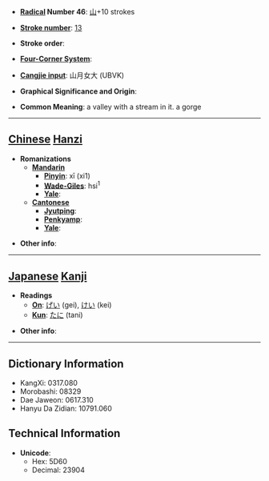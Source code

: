 * '''[[Wiktionary:Chinese radical index| Radical]] Number 46''': [[Wiktionary:Chinese radical index 山|山]]+10 strokes

* '''[[Wiktionary:Chinese total strokes index|Stroke number]]''': [[Wiktionary:Chinese total strokes index 13|13]]

* '''Stroke order''': 

* '''[[Wiktionary:Chinese four corner index|Four-Corner System]]''': 

* '''[[Wiktionary:Chinese Cangjie index|Cangjie input]]''': 山月女大 (UBVK)

* '''Graphical Significance and Origin''': 

* '''Common Meaning''': a valley with a stream in it. a gorge

----

== [[Chinese]] [[Hanzi]] ==

* '''Romanizations'''
** '''[[Mandarin]]'''
*** '''[[Pinyin]]''': xī (xi1)
*** '''[[Wade-Giles]]''': hsi<sup>1</sup>
*** '''[[Yale]]''': 
** '''[[Cantonese]]'''
*** '''[[Jyutping]]''':
*** '''[[Penkyamp]]''': 
*** '''[[Yale]]''': 

* '''Other info''': 

----

== [[Japanese]] [[Kanji]] ==

* '''Readings'''
** '''[[On]]''': [[げい]] (gei), [[けい]] (kei)
** '''[[Kun]]''': [[たに]] (tani)

* '''Other info''':  

----

== Dictionary Information ==

* KangXi: 0317.080
* Morobashi: 08329
* Dae Jaweon: 0617.310
* Hanyu Da Zidian: 10791.060

== Technical Information ==

* '''Unicode''':
** Hex: 5D60
** Decimal: 23904